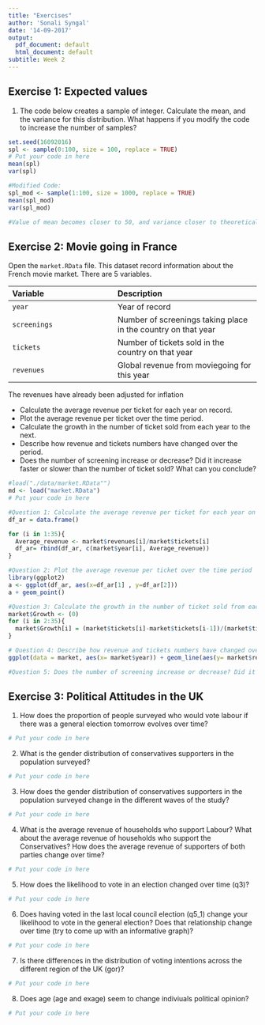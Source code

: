 ---
title: "Exercises"
author: 'Sonali Syngal'
date: '14-09-2017'
output:
  pdf_document: default
  html_document: default
subtitle: Week 2
---

## Exercise 1: Expected values


1. The code below creates a sample of integer. Calculate the mean, and the variance for this distribution.
What happens if you modify the code to increase the number of samples?

```{r}
set.seed(16092016)
spl <- sample(0:100, size = 100, replace = TRUE)
# Put your code in here
mean(spl)
var(spl)

#Modified Code:
spl_mod <- sample(1:100, size = 1000, replace = TRUE)
mean(spl_mod)
var(spl_mod)

#Value of mean becomes closer to 50, and variance closer to theoretical variance
```


## Exercise 2: Movie going in France

Open the `market.RData` file. This dataset record information about the French movie market. There are 5 variables.

|Variable|Description|
|:-------|:----------|
|`year`  |Year of record|
|`screenings`|Number of screenings taking place in the country on that year|
|`tickets`|Number of tickets sold in the country on that year|
|`revenues`|Global revenue from moviegoing for this year|

The revenues have already been adjusted for inflation

- Calculate the average revenue per ticket for each year on record.
- Plot the average revenue per ticket over the time period.
- Calculate the growth in the number of ticket sold from each year to the next.
- Describe how revenue and tickets numbers have changed over the period.
- Does the number of screening increase or decrease? Did it increase faster or slower than the number of ticket sold? What can you conclude?

```{r}
#load("./data/market.RData"")
md <- load("market.RData")
# Put your code in here

#Question 1: Calculate the average revenue per ticket for each year on record. 
df_ar = data.frame()

for (i in 1:35){
  Average_revenue <- market$revenues[i]/market$tickets[i]
  df_ar= rbind(df_ar, c(market$year[i], Average_revenue))
}

#Question 2: Plot the average revenue per ticket over the time period
library(ggplot2)
a <- ggplot(df_ar, aes(x=df_ar[1] , y=df_ar[2]))
a + geom_point()

#Question 3: Calculate the growth in the number of ticket sold from each year to the next.
market$Growth <- (0)
for (i in 2:35){
  market$Growth[i] = (market$tickets[i]-market$tickets[i-1])/(market$tickets[i-1])
}

# Question 4: Describe how revenue and tickets numbers have changed over the period.
ggplot(data = market, aes(x= market$year)) + geom_line(aes(y= market$revenues, colour = "var01")) + geom_line( aes(y= market$tickets, colour = "var02"))

#Question 5: Does the number of screening increase or decrease? Did it increase faster or slower than the number of ticket sold? What can you conclude?


```


## Exercise 3: Political Attitudes in the UK

1. How does the proportion of people surveyed who would vote labour if there was a general election tomorrow evolves over time?


```{r}
# Put your code in here

```


2. What is the gender distribution of conservatives supporters in the population surveyed?


```{r}
# Put your code in here

```


3. How does the gender distribution of conservatives supporters in the population surveyed change in the different waves of the study?


```{r}
# Put your code in here

```


4. What is the average revenue of households who support Labour? What about the average revenue of households who support the Conservatives? How does the average revenue of supporters of both parties change over time?


```{r}
# Put your code in here

```


5. How does the likelihood to vote in an election changed over time (q3)?

```{r}
# Put your code in here

```

6. Does having voted in the last local council election (q5_1) change your likelihood to vote in the general election? Does that relationship change over time (try to come up with an informative graph)?

```{r}
# Put your code in here

```

7. Is there differences in the distribution of voting intentions across the different region of the UK (gor)?

```{r}
# Put your code in here

```

8. Does age (age and exage) seem to change indiviuals political opinion?

```{r}
# Put your code in here

```



